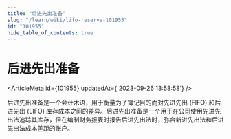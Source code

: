 ```yaml
---
title: "后进先出准备"
slug: "/learn/wiki/lifo-reserve-101955"
id: "101955"
hide_table_of_contents: true
---
```



# 后进先出准备

<ArticleMeta id={101955} updatedAt={'2023-09-26 13:58:58'} />
<div className='border-solid border-b border-t-0 my-4 border-[var(--ifm-color-gray-300)]' />

后进先出准备是一个会计术语，用于衡量为了簿记目的而对先进先出 (FIFO) 和后进先出 (LIFO) 库存成本之间的差异。后进先出准备是一个用于在公司使用先进先出法追踪其库存，但在编制财务报表时报告后进先出法时，弥合新进先出法和后进先出法成本差距的账户。
